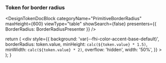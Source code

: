 
<Meta title="Design Tokens/Border radius" />

### Token for border radius

<DesignTokenDocBlock
  categoryName="PrimitiveBorderRadius"
  maxHeight={600}
  viewType="table"
  showSearch={false}
  presenters={{ BorderRadius: BorderRadiusPresenter }}
/>

  return (
    <div
      style={{
        background: 'var(--fhi-color-accent-base-default)',
        borderRadius: token.value,
        minHeight: `calc(${token.value} * 1.5)`,
        minWidth: `calc(${token.value} * 2)`,
        overflow: 'hidden',
        width: '50%',
      }}
    ></div>
  );
}
